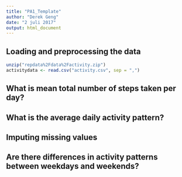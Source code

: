 ```yaml
---
title: "PA1_Template"
author: "Derek Geng"
date: "2 juli 2017"
output: html_document
---
```


## Loading and preprocessing the data
```r
unzip("repdata%2Fdata%2Factivity.zip")
activitydata <- read.csv("activity.csv", sep = ",")
```

## What is mean total number of steps taken per day?



## What is the average daily activity pattern?



## Imputing missing values



## Are there differences in activity patterns between weekdays and weekends?
